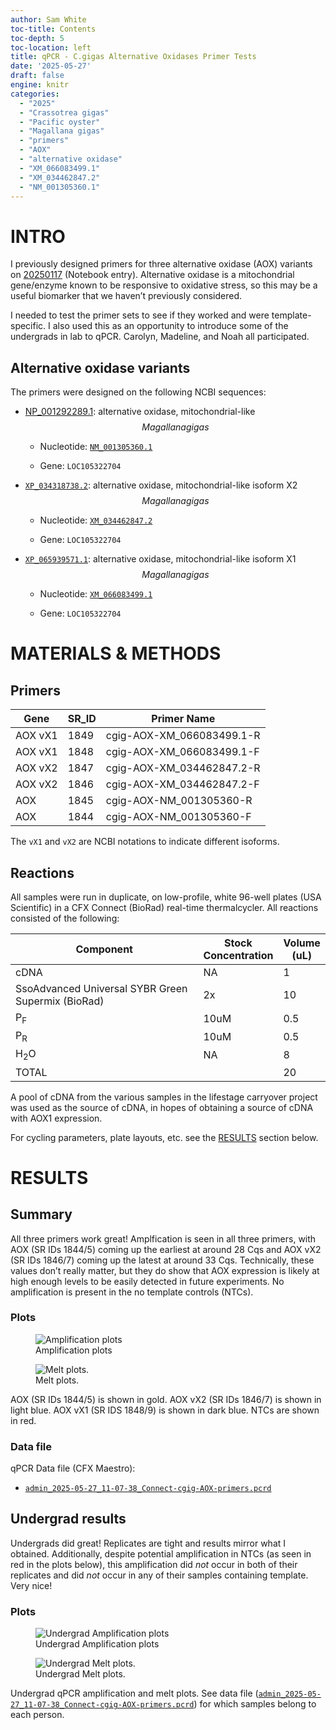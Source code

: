 ```yaml
---
author: Sam White
toc-title: Contents
toc-depth: 5
toc-location: left
title: qPCR - C.gigas Alternative Oxidases Primer Tests
date: '2025-05-27'
draft: false
engine: knitr
categories: 
  - "2025"
  - "Crassotrea gigas"
  - "Pacific oyster"
  - "Magallana gigas"
  - "primers"
  - "AOX"
  - "alternative oxidase"
  - "XM_066083499.1"
  - "XM_034462847.2"
  - "NM_001305360.1"
---
```

# INTRO

I previously designed primers for three alternative oxidase (AOX) variants on [20250117](../2025-01-17-Primer-Design---C.gigas-Alternative-Oxidase-AOX-Variants-Using-Primer3/index.qmd) (Notebook entry). Alternative oxidase is a mitochondrial gene/enzyme known to be
responsive to oxidative stress, so this may be a useful biomarker that
we haven’t previously considered.

I needed to test the primer sets to see if they worked and were template-specific. I also used this as an opportunity to introduce some of the undergrads in lab to qPCR. Carolyn, Madeline, and Noah all participated.


## Alternative oxidase variants

The primers were designed on the following NCBI sequences:

- [NP_001292289.1](https://www.ncbi.nlm.nih.gov/protein/NP_001292289.1?report=genbank&log$=protalign&blast_rank=1&RID=SMV9RMT6013):
  alternative oxidase, mitochondrial-like $$Magallana gigas$$

  - Nucleotide:
    [`NM_001305360.1`](https://www.ncbi.nlm.nih.gov/nuccore/NM_001305360.1)

  - Gene: `LOC105322704`

- [`XP_034318738.2`](https://www.ncbi.nlm.nih.gov/protein/XP_034318738.2?report=genbank&log$=protalign&blast_rank=2&RID=SMV9RMT6013):
  alternative oxidase, mitochondrial-like isoform X2 $$Magallana
  gigas$$

  - Nucleotide:
    [`XM_034462847.2`](https://www.ncbi.nlm.nih.gov/nuccore/XM_034462847.2)

  - Gene: `LOC105322704`

- [`XP_065939571.1`](https://www.ncbi.nlm.nih.gov/protein/XP_065939571.1?report=genbank&log$=protalign&blast_rank=3&RID=SMV9RMT6013):
  alternative oxidase, mitochondrial-like isoform X1 $$Magallana
  gigas$$

  - Nucleotide:
    [`XM_066083499.1`](https://www.ncbi.nlm.nih.gov/nuccore/XM_066083499.1)

  - Gene: `LOC105322704`

# MATERIALS & METHODS

## Primers

| Gene    | SR_ID | Primer Name               |
|---------|-------|---------------------------|
| AOX vX1 | 1849  | cgig-AOX-XM_066083499.1-R |
| AOX vX1 | 1848  | cgig-AOX-XM_066083499.1-F |
| AOX vX2 | 1847  | cgig-AOX-XM_034462847.2-R |
| AOX vX2 | 1846  | cgig-AOX-XM_034462847.2-F |
| AOX     | 1845  | cgig-AOX-NM_001305360-R   |
| AOX     | 1844  | cgig-AOX-NM_001305360-F   |

::: {.callout-note}
The `vX1` and `vX2` are NCBI notations to indicate different isoforms.
:::

## Reactions

All samples were run in duplicate, on low-profile, white 96-well plates (USA Scientific) in a CFX Connect (BioRad) real-time thermalcycler. All reactions consisted of the following:

| Component                                          | Stock Concentration | Volume (uL) |
|----------------------------------------------------|---------------------|-------------|
| cDNA                                               | NA                  | 1           |
| SsoAdvanced Universal SYBR Green Supermix (BioRad) | 2x                  | 10          |
| P<sub>F</sub>                                      | 10uM                | 0.5         |
| P<sub>R</sub>                                      | 10uM                | 0.5         |
| H<sub>2</sub>O                                     | NA                  | 8           |
| TOTAL                                              |                     | 20          |

A pool of cDNA from the various samples in the lifestage carryover project was used as the source of cDNA, in hopes of obtaining a source of cDNA with AOX1 expression. 

For cycling parameters, plate layouts, etc. see the [RESULTS](#results) section below.

# RESULTS

## Summary

All three primers work great! Amplfication is seen in all three primers, with AOX (SR IDs 1844/5) coming up the earliest at around 28 Cqs and AOX vX2 (SR IDs 1846/7) coming up the latest at around 33 Cqs. Technically, these values don't really matter, but they do show that AOX expression is likely at high enough levels to be easily detected in future experiments. No amplification is present in the no template controls (NTCs).


### Plots

::: {layout-ncol="2"}
![Amplification plots](./20250527-cgig-aox-amp-plots-sam.png){#fig-amp-plots-sam fig-alt="qPCR amplification plots. AOX (SR IDs 1844/5) is shown in gold. AOX vX2 (SR IDs 1846/7) is shown in light blue. AOX vX1 (SR IDS 1848/9) is shown in dark blue. No amplification seen in the NTCs." .lightbox}

![Melt plots.](./20250527-cgig-aox-melt-plots-sam.png){#fig-melt-plots-sam fig-alt="qPCR melt plots. AOX (SR IDs 1844/5) is shown in gold. AOX vX2 (SR IDs 1846/7) is shown in light blue. AOX vX1 (SR IDS 1848/9) is shown in dark blue. No amplification seen in the NTCs." .lightbox}

AOX (SR IDs 1844/5) is shown in gold.
AOX vX2 (SR IDs 1846/7) is shown in light blue.
AOX vX1 (SR IDS 1848/9) is shown in dark blue.
NTCs are shown in red.
:::

### Data file

qPCR Data file (CFX Maestro):

- [`admin_2025-05-27_11-07-38_Connect-cgig-AOX-primers.pcrd`](./admin_2025-05-27_11-07-38_Connect-cgig-AOX-primers.pcrd)

## Undergrad results

Undergrads did great! Replicates are tight and results mirror what I obtained. Additionally, despite potential amplification in NTCs (as seen in red in the plots below), this amplification did _not_ occur in both of their replicates and did _not_ occur in any of their samples containing template. Very nice!

### Plots

::: {layout-ncol="2"}
![Undergrad Amplification plots](./20250527-cgig-aox-amp-plots-undergrads.png){#fig-amp-plots-undergrads fig-alt="Undergrad qPCR amplification plots." .lightbox}

![Undergrad Melt plots.](./20250527-cgig-aox-melt-plots-undergrads.png){#fig-melt-plots-undergrads fig-alt="Undergrad qPCR melt plots." .lightbox}

Undergrad qPCR amplification and melt plots. See data file ([`admin_2025-05-27_11-07-38_Connect-cgig-AOX-primers.pcrd`](./admin_2025-05-27_11-07-38_Connect-cgig-AOX-primers.pcrd)) for which samples belong to each person.
:::